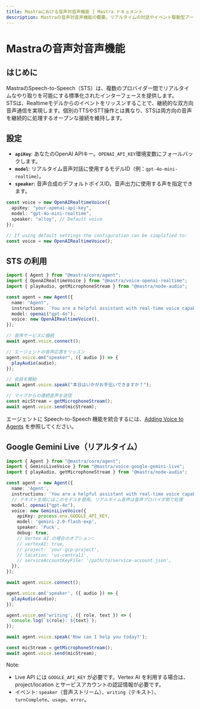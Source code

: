 ```yaml
---
title: Mastraにおける音声対音声機能 | Mastra ドキュメント
description: Mastraの音声対音声機能の概要。リアルタイムの対話やイベント駆動型アーキテクチャについて説明します。
---
```




# Mastraの音声対音声機能



## はじめに

MastraのSpeech-to-Speech（STS）は、複数のプロバイダー間でリアルタイムなやり取りを可能にする標準化されたインターフェースを提供します。  
STSは、Realtimeモデルからのイベントをリッスンすることで、継続的な双方向音声通信を実現します。個別のTTSやSTT操作とは異なり、STSは両方向の音声を継続的に処理するオープンな接続を維持します。



## 設定

- **`apiKey`**: あなたのOpenAI APIキー。`OPENAI_API_KEY`環境変数にフォールバックします。
- **`model`**: リアルタイム音声対話に使用するモデルID（例：`gpt-4o-mini-realtime`）。
- **`speaker`**: 音声合成のデフォルトボイスID。音声出力に使用する声を指定できます。

```typescript
const voice = new OpenAIRealtimeVoice({
  apiKey: "your-openai-api-key",
  model: "gpt-4o-mini-realtime",
  speaker: "alloy", // Default voice
});

// If using default settings the configuration can be simplified to:
const voice = new OpenAIRealtimeVoice();
```



## STS の利用

```typescript
import { Agent } from "@mastra/core/agent";
import { OpenAIRealtimeVoice } from "@mastra/voice-openai-realtime";
import { playAudio, getMicrophoneStream } from "@mastra/node-audio";

const agent = new Agent({
  name: "Agent",
  instructions: `You are a helpful assistant with real-time voice capabilities.`,
  model: openai("gpt-4o"),
  voice: new OpenAIRealtimeVoice(),
});

// 音声サービスに接続
await agent.voice.connect();

// エージェントの音声応答をリッスン
agent.voice.on("speaker", ({ audio }) => {
  playAudio(audio);
});

// 会話を開始
await agent.voice.speak("本日はいかがお手伝いできますか？");

// マイクからの連続音声を送信
const micStream = getMicrophoneStream();
await agent.voice.send(micStream);
```

エージェントに Speech-to-Speech 機能を統合するには、[Adding Voice to Agents](../agents/adding-voice.mdx) を参照してください。



## Google Gemini Live（リアルタイム）

```typescript
import { Agent } from "@mastra/core/agent";
import { GeminiLiveVoice } from "@mastra/voice-google-gemini-live";
import { playAudio, getMicrophoneStream } from "@mastra/node-audio";

const agent = new Agent({
  name: 'Agent',
  instructions: 'You are a helpful assistant with real-time voice capabilities.',
  // テキスト生成にはこのモデルを使用。リアルタイム音声は音声プロバイダ側で処理
  model: openai("gpt-4o"),
  voice: new GeminiLiveVoice({
    apiKey: process.env.GOOGLE_API_KEY,
    model: 'gemini-2.0-flash-exp',
    speaker: 'Puck',
    debug: true,
    // Vertex AI の場合のオプション:
    // vertexAI: true, 
    // project: 'your-gcp-project', 
    // location: 'us-central1',
    // serviceAccountKeyFile: '/path/to/service-account.json',
  }),
});

await agent.voice.connect();

agent.voice.on('speaker', ({ audio }) => {
  playAudio(audio);
});

agent.voice.on('writing', ({ role, text }) => {
  console.log(`${role}: ${text}`);
});

await agent.voice.speak('How can I help you today?');

const micStream = getMicrophoneStream();
await agent.voice.send(micStream);
```

Note:
- Live API には `GOOGLE_API_KEY` が必要です。Vertex AI を利用する場合は、project/location とサービスアカウントの認証情報が必要です。
- イベント: `speaker`（音声ストリーム）、`writing`（テキスト）、`turnComplete`、`usage`、`error`。
